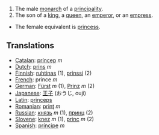 #The male [[monarch]] of a [[principality]].
#The son of a [[king]], a [[queen]], an [[emperor]], or an [[empress]].
*The female equivalent is [[princess]].

==Translations==
*[[Catalan]]: [[príncep]] ''m''
*[[Dutch]]: [[prins]] ''m''
*[[Finnish]]: [[ruhtinas]] (1), [[prinssi]] (2)
*[[French]]: prince ''m''
*[[German]]: [[Fürst]] ''m'' (1), [[Prinz]] ''m'' (2)
*[[Japanese]]: [[王子]] (おうじ, ouji)
*[[Latin]]: [[princeps]]
*[[Romanian]]: [[prinţ]] ''m''
*[[Russian]]: [[князь]] ''m'' (1), [[принц]] (2)
*[[Slovene]]: [[knez]] ''m'' (1), [[princ]] ''m'' (2)
*[[Spanish]]: [[príncipe]] ''m''